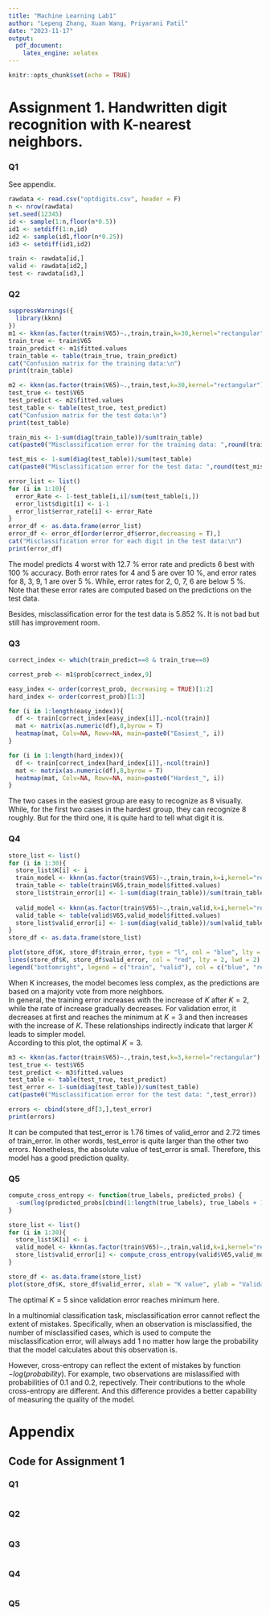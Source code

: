 ---
title: "Machine Learning Lab1"
author: "Lepeng Zhang, Xuan Wang, Priyarani Patil"
date: "2023-11-17"
output: 
  pdf_document:
    latex_engine: xelatex
---

```{r setup, include=FALSE}
knitr::opts_chunk$set(echo = TRUE)
```

# Assignment 1. Handwritten digit recognition with K-nearest neighbors.
### Q1
See appendix.
```{r, knearest1, echo = FALSE}
rawdata <- read.csv("optdigits.csv", header = F)
n <- nrow(rawdata)
set.seed(12345)
id <- sample(1:n,floor(n*0.5))
id1 <- setdiff(1:n,id)
id2 <- sample(id1,floor(n*0.25))
id3 <- setdiff(id1,id2)

train <- rawdata[id,]
valid <- rawdata[id2,]
test <- rawdata[id3,]
```

### Q2
```{r, knearest2, echo = FALSE}
suppressWarnings({
  library(kknn)
})
m1 <- kknn(as.factor(train$V65)~.,train,train,k=30,kernel="rectangular")
train_true <- train$V65
train_predict <- m1$fitted.values
train_table <- table(train_true, train_predict)
cat("Confusion matrix for the training data:\n")
print(train_table)

m2 <- kknn(as.factor(train$V65)~.,train,test,k=30,kernel="rectangular")
test_true <- test$V65
test_predict <- m2$fitted.values
test_table <- table(test_true, test_predict)
cat("Confusion matrix for the test data:\n")
print(test_table)

train_mis <- 1-sum(diag(train_table))/sum(train_table)
cat(paste0("Misclassification error for the training data: ",round(train_mis,5),"\n"))

test_mis <- 1-sum(diag(test_table))/sum(test_table)
cat(paste0("Misclassification error for the test data: ",round(test_mis,5),"\n"))

error_list <- list()
for (i in 1:10){
  error_Rate <- 1-test_table[i,i]/sum(test_table[i,])
  error_list$digit[i] <- i-1
  error_list$error_rate[i] <- error_Rate
}
error_df <- as.data.frame(error_list)
error_df <- error_df[order(error_df$error,decreasing = T),]
cat("Misclassification error for each digit in the test data:\n")
print(error_df)
```

The model predicts 4 worst with 12.7 % error rate and predicts 6 best with 100 % accuracy. Both error rates for 4 and 5 are over 10 %, and error rates for 8, 3, 9, 1 are over 5 %. While, error rates for 2, 0, 7, 6 are below 5 %. Note that these error rates are computed based on the predictions on the test data.

Besides, misclassification error for the test data is 5.852 %. It is not bad but still has improvement room.

### Q3
```{r, knearest3, echo = FALSE, fig.width=3, fig.height=4}
correct_index <- which(train_predict==8 & train_true==8)

correst_prob <- m1$prob[correct_index,9]

easy_index <- order(correst_prob, decreasing = TRUE)[1:2]
hard_index <- order(correst_prob)[1:3]

for (i in 1:length(easy_index)){
  df <- train[correct_index[easy_index[i]],-ncol(train)]
  mat <- matrix(as.numeric(df),8,byrow = T)
  heatmap(mat, Colv=NA, Rowv=NA, main=paste0("Easiest_", i))
}

for (i in 1:length(hard_index)){
  df <- train[correct_index[hard_index[i]],-ncol(train)]
  mat <- matrix(as.numeric(df),8,byrow = T)
  heatmap(mat, Colv=NA, Rowv=NA, main=paste0("Hardest_", i))
}
```

The two cases in the easiest group are easy to recognize as 8 visually. While, for the first two cases in the hardest group, they can recognize 8 roughly. But for the third one, it is quite hard to tell what digit it is.

### Q4
```{r, knearest4, echo = FALSE}
store_list <- list()
for (i in 1:30){
  store_list$K[i] <- i
  train_model <- kknn(as.factor(train$V65)~.,train,train,k=i,kernel="rectangular")
  train_table <- table(train$V65,train_model$fitted.values)
  store_list$train_error[i] <- 1-sum(diag(train_table))/sum(train_table)
  
  valid_model <- kknn(as.factor(train$V65)~.,train,valid,k=i,kernel="rectangular")
  valid_table <- table(valid$V65,valid_model$fitted.values)
  store_list$valid_error[i] <- 1-sum(diag(valid_table))/sum(valid_table)
}
store_df <- as.data.frame(store_list)

plot(store_df$K, store_df$train_error, type = "l", col = "blue", lty = 1, lwd = 2, ylim = range(c(store_df$train_error, store_df$valid_error)), xlab = "K_value", ylab = "Misclassification error")
lines(store_df$K, store_df$valid_error, col = "red", lty = 2, lwd = 2)
legend("bottomright", legend = c("train", "valid"), col = c("blue", "red"), lty = 1:2, lwd = 2)
```

When K increases, the model becomes less complex, as the predictions are based on a majority vote from more neighbors.  
In general, the training error increases with the increase of $K$ after $K = 2$, while the rate of increase gradually decreases. For validation error, it decreases at first and reaches the minimum at $K = 3$ and then increases with the increase of $K$. These relationships indirectly indicate that larger $K$ leads to simpler model.       
According to this plot, the optimal $K = 3$.  

```{r, knearest41, echo = FALSE}

m3 <- kknn(as.factor(train$V65)~.,train,test,k=3,kernel="rectangular")
test_true <- test$V65
test_predict <- m3$fitted.values
test_table <- table(test_true, test_predict)
test_error <- 1-sum(diag(test_table))/sum(test_table)
cat(paste0("Misclassification error for the test data: ",test_error))

errors <- cbind(store_df[3,],test_error)
print(errors)
```

It can be computed that test_error is 1.76 times of valid_error and 2.72 times of train_error. In other words, test_error is quite larger than the other two errors. Nonetheless, the absolute value of test_error is small. Therefore, this model has a good prediction quality.

### Q5

```{r, knearest5, echo = FALSE}
compute_cross_entropy <- function(true_labels, predicted_probs) {
  -sum(log(predicted_probs[cbind(1:length(true_labels), true_labels + 1)] + 1e-15))
}

store_list <- list()
for (i in 1:30){
  store_list$K[i] <- i
  valid_model <- kknn(as.factor(train$V65)~.,train,valid,k=i,kernel="rectangular")
  store_list$valid_error[i] <- compute_cross_entropy(valid$V65,valid_model$prob)
}

store_df <- as.data.frame(store_list)
plot(store_df$K, store_df$valid_error, xlab = "K value", ylab = "Validation error")
```

The optimal $K = 5$ since validation error reaches minimum here.  

In a multinomial classification task, misclassification error cannot reflect the extent of mistakes. Specifically, when an observation is misclassified, the number of misclassified cases, which is used to compute the misclassification error, will always add 1 no matter how large the probability that the model calculates about this observation is.  

However, cross-entropy can reflect the extent of mistakes by function $-log(probability)$. For example, two observations are mislassified with probabilities of 0.1 and 0.2, repectively. Their contributions to the whole cross-entropy are different. And this difference provides a better capability of measuring the quality of the model.


# Appendix
## Code for Assignment 1
### Q1
```{r ref.label=c('knearest1'), echo=TRUE, eval=FALSE}

```
### Q2
```{r ref.label=c('knearest2'), echo=TRUE, eval=FALSE}

```
### Q3
```{r ref.label=c('knearest3'), echo=TRUE, eval=FALSE}

```
### Q4
```{r ref.label=c('knearest4','knearest41'), echo=TRUE, eval=FALSE}

```
### Q5
```{r ref.label=c('knearest5'), echo=TRUE, eval=FALSE}

```

